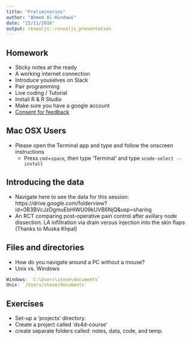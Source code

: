 ```yaml
---
title: "Preliminaries"
author: "Ahmed Al-Hindawi"
date: "15/11/2016"
output: revealjs::revealjs_presentation
---
```


## Homework

- Sticky notes at the ready
- A working internet connection
- Introduce youselves on Slack
- Pair programming
- Live coding / Tutorial
- Install R & R Studio
- Make sure you have a google account
- [Consent for feedback](https://goo.gl/forms/gdmHqPsTD1vBcyep1)

## Mac OSX Users

- Please open the Terminal app and type  and follow the onscreen instructions
	+ Press `cmd`+`space`, then type 'Terminal' and type `xcode-select --install`

## Introducing the data

- Navigate here to see the data for this session: https://drive.google.com/folderview?id=0B3BVcJzDgmuEbHlWU09kUVB6NjQ&usp=sharing
- An RCT comparing post-operative pain control after axillary node dissection: LA infiltration via drain versus injection into the skin flaps (Thanks to Muska Khpal)

## Files and directories

- How do you navigate around a PC without a mouse?
- Unix vs. Windows


```r
Windows: `C:\Users\steve\documents`
Unix: `/Users/steve/documents`
```

## Exercises

- Set-up a 'projects' directory.
- Create a project called 'ds4d-course'
- create separate folders called: notes, data, code, and temp.